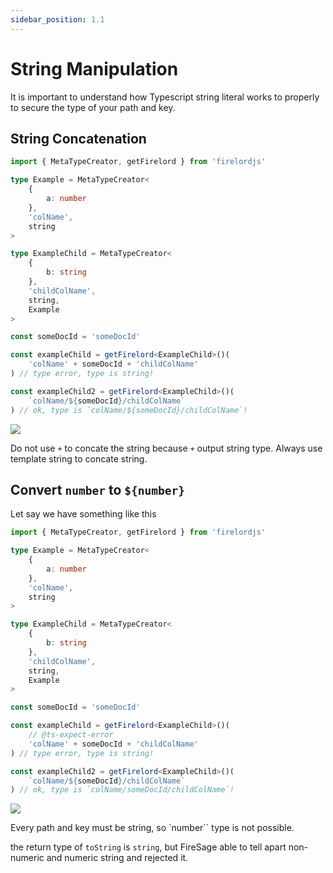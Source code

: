 ```yaml
---
sidebar_position: 1.1
---
```


# String Manipulation


It is important to understand how Typescript string literal works to properly to secure the type of your path and key.

## String Concatenation

```ts
import { MetaTypeCreator, getFirelord } from 'firelordjs'

type Example = MetaTypeCreator<
	{
		a: number
	},
	'colName',
	string
>

type ExampleChild = MetaTypeCreator<
	{
		b: string
	},
	'childColName',
	string,
	Example
>

const someDocId = 'someDocId'

const exampleChild = getFirelord<ExampleChild>()(
	'colName' + someDocId + 'childColName'
) // type error, type is string!

const exampleChild2 = getFirelord<ExampleChild>()(
	`colName/${someDocId}/childColName`
) // ok, type is `colName/${someDocId}/childColName`!
```

<Image
	src="https://github.com/tylim88/FirelordJSDoc/blob/main/static/firelord/string1.png?raw=true"
	text="how to concate string safely"
/>

Do not use `+` to concate the string because `+` output string type. Always use template string to concate string.

## Convert `number` to `${number}`

Let say we have something like this

```ts
import { MetaTypeCreator, getFirelord } from 'firelordjs'

type Example = MetaTypeCreator<
	{
		a: number
	},
	'colName',
	string
>

type ExampleChild = MetaTypeCreator<
	{
		b: string
	},
	'childColName',
	string,
	Example
>

const someDocId = 'someDocId'

const exampleChild = getFirelord<ExampleChild>()(
	// @ts-expect-error
	'colName' + someDocId + 'childColName'
) // type error, type is string!

const exampleChild2 = getFirelord<ExampleChild>()(
	`colName/${someDocId}/childColName`
) // ok, type is `colName/someDocId/childColName`!
```

<Image
	src="https://github.com/tylim88/FirelordJSDoc/blob/main/static/firelord/string2.png?raw=true"
	text="how to convert number to numeric string safely"
/>

Every path and key must be string, so `number`` type is not possible.

the return type of `toString` is `string`, but FireSage able to tell apart non-numeric and numeric string and rejected it.
